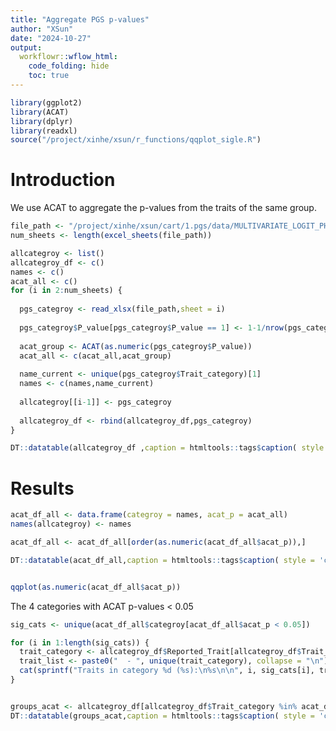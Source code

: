 ```yaml
---
title: "Aggregate PGS p-values"
author: "XSun"
date: "2024-10-27"
output:
  workflowr::wflow_html:
    code_folding: hide
    toc: true
---
```


```r
library(ggplot2)
library(ACAT)
library(dplyr)
library(readxl)
source("/project/xinhe/xsun/r_functions/qqplot_sigle.R")
```

# Introduction

We use ACAT to aggregate the p-values from the traits of the same group.


```r
file_path <- "/project/xinhe/xsun/cart/1.pgs/data/MULTIVARIATE_LOGIT_PHENOTYPE_for_XS.xlsx"
num_sheets <- length(excel_sheets(file_path))

allcategroy <- list()
allcategroy_df <- c()
names <- c()
acat_all <- c()
for (i in 2:num_sheets) {
  
  pgs_categroy <- read_xlsx(file_path,sheet = i)
  
  pgs_categroy$P_value[pgs_categroy$P_value == 1] <- 1-1/nrow(pgs_categroy)
  
  acat_group <- ACAT(as.numeric(pgs_categroy$P_value))
  acat_all <- c(acat_all,acat_group)
  
  name_current <- unique(pgs_categroy$Trait_category)[1]
  names <- c(names,name_current)
  
  allcategroy[[i-1]] <- pgs_categroy
  
  allcategroy_df <- rbind(allcategroy_df,pgs_categroy)
}

DT::datatable(allcategroy_df ,caption = htmltools::tags$caption( style = 'caption-side: left; text-align: left; color:black;  font-size:150% ;','P-values for PGS'),options = list(pageLength = 5) )

```


# Results

```r

acat_df_all <- data.frame(categroy = names, acat_p = acat_all)
names(allcategroy) <- names

acat_df_all <- acat_df_all[order(as.numeric(acat_df_all$acat_p)),]

DT::datatable(acat_df_all,caption = htmltools::tags$caption( style = 'caption-side: left; text-align: left; color:black;  font-size:150% ;','ACAT p-values for each group'),options = list(pageLength = 10) )


qqplot(as.numeric(acat_df_all$acat_p))
```

The 4 categories with ACAT p-values < 0.05


```r

sig_cats <- unique(acat_df_all$categroy[acat_df_all$acat_p < 0.05])

for (i in 1:length(sig_cats)) {
  trait_category <- allcategroy_df$Reported_Trait[allcategroy_df$Trait_category %in% sig_cats[i]]
  trait_list <- paste0("  - ", unique(trait_category), collapse = "\n")
  cat(sprintf("Traits in category %d (%s):\n%s\n\n", i, sig_cats[i], trait_list))
}


groups_acat <- allcategroy_df[allcategroy_df$Trait_category %in% acat_df_all$categroy[acat_df_all$acat_p < 0.05],]
DT::datatable(groups_acat,caption = htmltools::tags$caption( style = 'caption-side: left; text-align: left; color:black;  font-size:150% ;','The 4 groups with ACAT p-values < 0.05'),options = list(pageLength = 10) )
```
